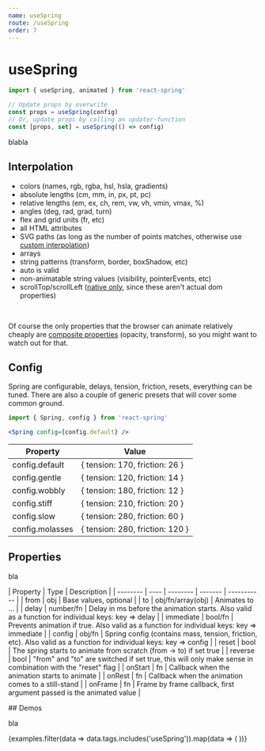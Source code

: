 ```yaml
---
name: useSpring
route: /useSpring
order: 7
---
```



# useSpring

```js
import { useSpring, animated } from 'react-spring'

// Update props by overwrite
const props = useSpring(config)
// Or, update props by calling an updater-function
const [props, set] = useSpring(() => config)
```

blabla

## Interpolation

* colors (names, rgb, rgba, hsl, hsla, gradients)
* absolute lengths (cm, mm, in, px, pt, pc)
* relative lengths (em, ex, ch, rem, vw, vh, vmin, vmax, %)
* angles (deg, rad, grad, turn)
* flex and grid units (fr, etc)
* all HTML attributes
* SVG paths (as long as the number of points matches, otherwise use [custom interpolation](https://codesandbox.io/embed/lwpkp46om))
* arrays
* string patterns (transform, border, boxShadow, etc)
* auto is valid
* non-animatable string values (visibility, pointerEvents, etc)
* scrollTop/scrollLeft ([native only](/perf), since these aren't actual dom properties)

<br />

Of course the only properties that the browser can animate relatively cheaply are [composite properties](https://www.html5rocks.com/en/tutorials/speed/high-performance-animations/) (opacity, transform), so you might want to watch out for that.

## Config

<p>
  <span className="highlight">Spring are configurable</span>, delays, tension, friction, resets, everything can be tuned. There are also a couple of generic presets that will cover some common ground.
</p>

```jsx
import { Spring, config } from 'react-spring'

<Spring config={config.default} />
````

| Property                  | Value |
| ------------------------- | ------- |
| config.default             | { tension: 170, friction: 26 } |
| config.gentle              | { tension: 120, friction: 14 } |
| config.wobbly              | { tension: 180, friction: 12 } |
| config.stiff               | { tension: 210, friction: 20 } |
| config.slow                | { tension: 280, friction: 60 } |
| config.molasses            | { tension: 280, friction: 120 } |

## Properties

bla

| Property | Type | Description |
| -------- | ---- | -------- | ------- | ----------- |
| from     | obj | Base values, optional |
| to       | obj/fn/array(obj) | Animates to ... |
| delay     | number/fn | Delay in ms before the animation starts. Also valid as a function for individual keys: key => delay |
| immediate     | bool/fn | Prevents animation if true. Also valid as a function for individual keys: key => immediate |
| config     | obj/fn | Spring config (contains mass, tension, friction, etc). Also valid as a function for individual keys: key => config |
| reset     | bool | The spring starts to animate from scratch (from -> to) if set true |
| reverse     | bool | "from" and "to" are switched if set true, this will only make sense in combination with the "reset" flag |
| onStart     | fn | Callback when the animation starts to animate |
| onRest     | fn | Callback when the animation comes to a still-stand |
| onFrame     | fn | Frame by frame callback, first argument passed is the animated value |

## Demos

bla

<DemoGrid padding={0}>
  {examples.filter(data => data.tags.includes('useSpring')).map(data => (
    <Demo
      key={data.name}
      {...data}
      import={import('../examples/demos/' + data.name)}
    />
  ))}
</DemoGrid>